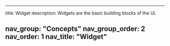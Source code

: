 ---

title: Widget
description: Widgets are the basic building blocks of the UI.

nav_group: "Concepts"
nav_group_order: 2
nav_order: 1
nav_title: "Widget"
---